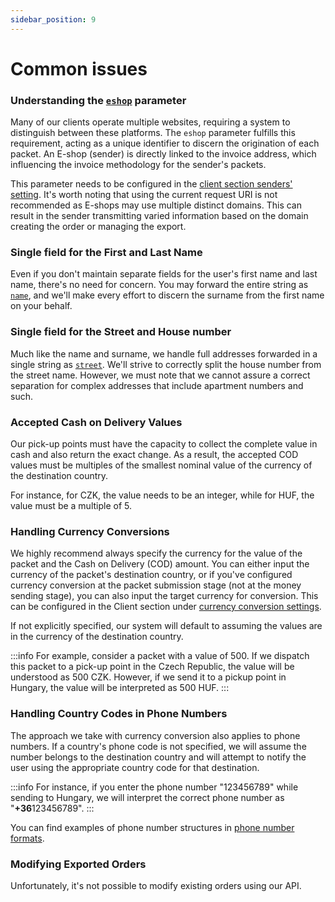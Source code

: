 ```yaml
---
sidebar_position: 9
---
```


# Common issues

### Understanding the [`eshop`](api-reference/data-structures-reference#packetattributes) parameter
Many of our clients operate multiple websites, requiring a system to distinguish between these platforms. The `eshop` parameter fulfills this requirement, acting as a unique identifier to discern the origination of each packet. An E-shop (sender) is directly linked to the invoice address, which influencing the invoice methodology for the sender's packets.

This parameter needs to be configured in the [client section senders' setting](https://client.packeta.com/senders/). It's worth noting that using the current request URI is not recommended as E-shops may use multiple distinct domains. This can result in the sender transmitting varied information based on the domain creating the order or managing the export.

### Single field for the First and Last Name
Even if you don't maintain separate fields for the user's first name and last name, there's no need for concern. You may forward the entire string as [`name`](api-reference/data-structures-reference#packetattributes), and we'll make every effort to discern the surname from the first name on your behalf.

### Single field for the Street and House number
Much like the name and surname, we handle full addresses forwarded in a single string as [`street`](api-reference/data-structures-reference#packetattributes). We'll strive to correctly split the house number from the street name. However, we must note that we cannot assure a correct separation for complex addresses that include apartment numbers and such.

### Accepted Cash on Delivery Values
Our pick-up points must have the capacity to collect the complete value in cash and also return the exact change. As a result, the accepted COD values must be multiples of the smallest nominal value of the currency of the destination country.

For instance, for CZK, the value needs to be an integer, while for HUF, the value must be a multiple of 5.

### Handling Currency Conversions
We highly recommend always specify the currency for the value of the packet and the Cash on Delivery (COD) amount. You can either input the currency of the packet's destination country, or if you've configured currency conversion at the packet submission stage (not at the money sending stage), you can also input the target currency for conversion. This can be configured in the Client section under [currency conversion settings](https://client.packeta.com/user-conversions/).

If not explicitly specified, our system will default to assuming the values are in the currency of the destination country.

:::info
For example, consider a packet with a value of 500. If we dispatch this packet to a pick-up point in the Czech Republic, the value will be understood as 500 CZK. However, if we send it to a pickup point in Hungary, the value will be interpreted as 500 HUF.
:::

### Handling Country Codes in Phone Numbers
The approach we take with currency conversion also applies to phone numbers. If a country's phone code is not specified, we will assume the number belongs to the destination country and will attempt to notify the user using the appropriate country code for that destination.

:::info
For instance, if you enter the phone number "123456789" while sending to Hungary, we will interpret the correct phone number as "**+36**123456789".
:::

You can find examples of phone number structures in [phone number formats](api-reference/phone-number-formats).

### Modifying Exported Orders
Unfortunately, it's not possible to modify existing orders using our API.
